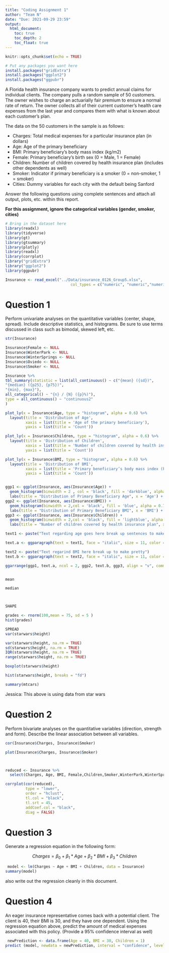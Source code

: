```yaml
---
title: "Coding Assignment 1"
author: "Team N"
date: "Due: 2021-09-29 23:59"
output: 
  html_document:
    toc: true
    toc_depth: 2
    toc_float: true
---
```


```r
knitr::opts_chunk$set(echo = TRUE)
```

```r
# Put any packages you want here
install.packages("gridExtra")
install.packages("ggplot2")
install.packages("ggpubr")
```


A Florida health insurance company wants to predict annual claims for individual clients. The company pulls a random sample of 50 customers. The owner wishes to charge an actuarially fair premium to ensure a normal rate of return. The owner collects all of their current customer’s health care expenses from the last year and compares them with what is known about each customer’s plan. 

The data on the 50 customers in the sample is as follows:

-	Charges: Total medical expenses for a particular insurance plan (in dollars)
-	Age: Age of the primary beneficiary
-	BMI: Primary beneficiary’s body mass index (kg/m2)
-	Female: Primary beneficiary’s birth sex (0 = Male, 1 = Female)
-	Children: Number of children covered by health insurance plan (includes other dependents as well)
-	Smoker: Indicator if primary beneficiary is a smoker (0 = non-smoker, 1 = smoker)
-	Cities: Dummy variables for each city with the default being Sanford

Answer the following questions using complete sentences and attach all output, plots, etc. within this report.


**For this assignment, ignore the categorical variables (gender, smoker, cities)**

```r
# Bring in the dataset here
library(readxl)
library(tidyverse)
library(gt)
library(gtsummary)
library(plotly)
library(readxl)
library(corrplot)
library("gridExtra")
library("ggplot2")
library(ggpubr)

Insurance <- read_excel("../Data/insurance_0126_Group5.xlsx",
                             col_types = c("numeric", "numeric","numeric","numeric", "numeric","numeric","numeric", "numeric","numeric"))
```



# Question 1

Perform univariate analyses on the quantitative variables (center, shape, spread). Include descriptive statistics, and histograms. Be sure to use terms discussed in class such as bimodal, skewed left, etc.


```r

str(Insurance)

Insurance$Female <- NULL 
Insurance$WinterPark <- NULL
Insurance$WinterSprings <- NULL
Insurance$Oviedo <- NULL
Insurance$Smoker <- NULL

Insurance %>%
tbl_summary(statistic = list(all_continuous() ~ c("{mean} ({sd})",
"{median} ({p25}, {p75})",
"{min}, {max}"),
all_categorical() ~ "{n} / {N} ({p}%)"),
type = all_continuous() ~ "continuous2"
)

plot_ly(x = Insurance$Age, type = "histogram", alpha = 0.6) %>% 
  layout(title = 'Distribution of Age',
         xaxis = list(title = 'Age of the primary beneficiary'),
         yaxis = list(title = 'Count'))

plot_ly(x = Insurance$Children, type = "histogram", alpha = 0.6) %>% 
  layout(title = 'Distribution of Children',
         xaxis = list(title = 'Number of children covered by health insurance plan (includes other dependents as well)'),
         yaxis = list(title = 'Count'))

plot_ly(x = Insurance$BMI, type = "histogram", alpha = 0.6) %>% 
  layout(title = 'Distribution of BMI',
         xaxis = list(title = 'Primary beneficiary’s body mass index (kg/m2)'),
         yaxis = list(title = 'Count'))


ggp1 <- ggplot(Insurance, aes(Insurance$Age)) +         
  geom_histogram(binwidth = 2 , col = 'black', fill = 'darkblue', alpha = 0.75)+
  labs(title = "Distribution of Primary Beneficiary Age", x = 'Age') + theme_bw()
ggp2 <- ggplot(Insurance, aes(Insurance$BMI)) +  
  geom_histogram(binwidth = 2,col = 'black', fill = 'blue', alpha = 0.75)+
  labs(title = "Distribution of Primary Beneficiary BMI", x = 'BMI') + theme_bw()
ggp3 <- ggplot(Insurance, aes(Insurance$Children)) +  
  geom_histogram(binwidth = 2,col = 'black', fill = 'lightblue', alpha = 0.50)+
  labs(title = "Number of children covered by health insurance plan", x = 'Children')+ theme_bw()

text1 <- paste("Text regarding age goes here break up sentences to make pretty")

text.a <- ggparagraph(text = text1, face = "italic", size = 11, color = "black")

text2 <- paste("Text regarind BMI here break up to make pretty")
text.b <- ggparagraph(text = text2, face = "italic", size = 11, color = "black")

ggarrange(ggp1, text.a, ncol = 2, ggp2, text.b, ggp3, align = "v", common.legend = TRUE)


mean

median



SHAPE

grades <- rnorm(100,mean = 75, sd = 5 )
hist(grades)

SPREAD
var(starwars$height)

var(starwars$height, na.rm = TRUE)
sd(starwars$height, na.rm = TRUE)
IQR(starwars$height, na.rm = TRUE)
range(starwars$height, na.rm = TRUE)

boxplot(starwars$height)

hist(starwars$height, breaks = "fd")

summary(mtcars)

```
Jessica: This above is using data from star wars

# Question 2

Perform bivariate analyses on the quantitative variables (direction, strength and form). Describe the linear association between all variables. 

```r
cor(Insurance$Charges, Insurance$Smoker)

plot(Insurance$Charges, Insurance$Smoker)



reduced <- Insurance %>% 
  select(Charges, Age, BMI, Female,Children,Smoker,WinterPark,WinterSprings,Oviedo)

corrplot(cor(reduced),
         type = "lower",
         order = "hclust", 
         tl.col = "black",
         tl.srt = 45,
         addCoef.col = "black",
         diag = FALSE)


```

# Question 3

Generate a regression equation in the following form:

$$Charges = \beta_{0}+\beta_{1}*Age+\beta_{2}*BMI+\beta_{3}*Children$$

```r
 model <- lm(Charges ~ Age + BMI + Children, data = Insurance)
summary(model)
```

also write out the regression cleanly in this document.

# Question 4

An eager insurance representative comes back with a potential client. The client is 40, their BMI is 30, and they have one dependent. Using the regression equation above, predict the amount of medical expenses associated with this policy. (Provide a 95% confidence interval as well)


```r
 newPrediction <- data.frame(Age = 40, BMI = 30, Children = 1)
predict (model, newdata = newPrediction, interval = "confidence", level = .95)
```